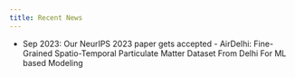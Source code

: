```yaml
---
title: Recent News
---
```


* Sep 2023: Our NeurIPS 2023 paper gets accepted - AirDelhi: Fine-Grained Spatio-Temporal Particulate Matter Dataset From Delhi For ML based Modeling

